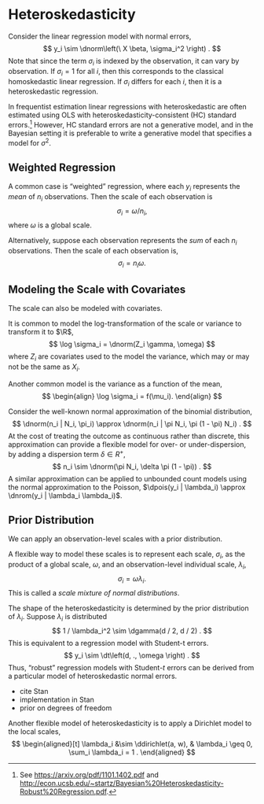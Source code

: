 # Heteroskedasticity

Consider the linear regression model with normal errors,
$$
y_i \sim \dnorm\left(\ X \beta, \sigma_i^2 \right) .
$$
Note that since the term $\sigma_i$ is indexed by the observation, it can vary by observation.
If $\sigma_i = 1$ for all $i$, then this corresponds to the classical homoskedastic linear regression.
If $\sigma_i$ differs for each $i$, then it is a heteroskedastic regression.

In frequentist estimation linear regressions with heteroskedastic are often estimated using OLS with heteroskedasticity-consistent (HC) standard errors.[^hc]
However, HC standard errors are not a generative model, and in the Bayesian setting it is preferable to write a generative model that specifies a model for $\sigma^2$.

## Weighted Regression

A common case is "weighted" regression, where each $y_i$ represents the *mean* of $n_i$
observations. Then the scale of each observation is
$$
\sigma_i = \omega / n_i ,
$$
where $\omega$ is a global scale.

Alternatively, suppose each observation represents the *sum* of each $n_i$ observations.
Then the scale of each observation is,
$$
\sigma_i = n_i \omega .
$$

## Modeling the Scale with Covariates

The scale can also be modeled with covariates.

It is common to model the log-transformation of the scale or variance to transform it to $\R$,
$$
\log \sigma_i = \dnorm(Z_i \gamma, \omega)
$$
where $Z_i$ are covariates used to the model the variance, which may or may not be the same as $X_i$.

Another common model is the variance as a function of the mean,
$$
\begin{align}
\log \sigma_i = f(\mu_i).
\end{align}
$$

Consider the well-known normal approximation of the binomial distribution,
$$
\dnorm(n_i | N_i, \pi_i) \approx \dnorm(n_i | \pi N_i, \pi (1 - \pi) N_i) .
$$
At the cost of treating the outcome as continuous rather than discrete,
this approximation can provide a flexible model for over- or under-dispersion, by adding a dispersion term $\delta \in R^{+}$,
$$
n_i \sim \dnorm(\pi N_i, \delta \pi (1 - \pi)) .
$$
A similar approximation can be applied to unbounded count models using the normal approximation to the Poisson, $\dpois(y_i | \lambda_i) \approx \dnrom(y_i | \lambda_i \lambda_i)$.

## Prior Distribution

We can apply an observation-level scales with a prior distribution.

A flexible way to model these scales is to represent each scale, $\sigma_i$, as the product of a global scale, $\omega$, and an observation-level individual scale, $\lambda_i$,
$$
\sigma_i = \omega \lambda_i .
$$
This is called a *scale mixture of normal distributions*.

The shape of the heteroskedasticity is determined by the prior distribution of $\lambda_i$.
Suppose $\lambda_i$ is distributed
$$
1 / \lambda_i^2 \sim \dgamma(d / 2, d / 2) .
$$
This is equivalent to a regression model with Student-t errors.
$$
y_i \sim \dt\left(d, ., \omega \right) .
$$
Thus, "robust" regression models with Student-$t$ errors can be derived from a particular model of heteroskedastic normal errors.

-   cite Stan
-   implementation in Stan
-   prior on degrees of freedom

Another flexible model of heteroskedasticity is to apply a Dirichlet model to the local scales,
$$
\begin{aligned}[t]
\lambda_i &\sim \ddirichlet(a, w), & \lambda_i \geq 0, \sum_i \lambda_i = 1 .
\end{aligned}
$$

<!-- Geweke (1993, 2005) Koop (2003) -->

[^hc]: See <https://arxiv.org/pdf/1101.1402.pdf> and  <http://econ.ucsb.edu/~startz/Bayesian%20Heteroskedasticity-Robust%20Regression.pdf>.
